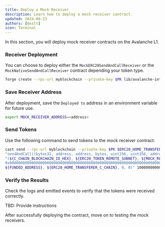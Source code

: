 ```yaml
---
title: Deploy a Mock Receiver
description: Learn how to deploy a mock receiver contract.
updated: 2024-08-23
authors: [0xstt]
icon: Terminal
---
```


In this section, you will deploy mock receiver contracts on the Avalanche L1. 

<Steps>
<Step>

### Receiver Deployment

You can choose to deploy either the `MockERC20SendAndCallReceiver` or the `MockNativeSendAndCallReceiver` contract depending your token type.

```bash
forge create --rpc-url myblockchain --private-key $PK lib/avalanche-interchain-token-transfer/contracts/src/mocks/MockERC20SendAndCallReceiver.sol:MockERC20SendAndCallReceiver
```

</Step>
<Step>

### Save Receiver Address

After deployment, save the `Deployed to` address in an environment variable for future use.

```bash
export MOCK_RECEIVER_ADDRESS=<address>
```

</Step>
<Step>

### Send Tokens

Use the following command to send tokens to the mock receiver contract:

```bash
cast send --rpc-url myblockchain --private-key $PK $ERC20_HOME_TRANSFERER_C_CHAIN \
"sendAndCall((bytes32, address, address, bytes, uint256, uint256, address, address, address, uint256, uint256), uint256)" \
"(${C_CHAIN_BLOCKCHAIN_ID_HEX}, ${ERC20_TOKEN_REMOTE_SUBNET}, ${MOCK_RECEIVER_ADDRESS}, \
0x00000000000000000000000000000000000000000000000000000000000000000000000000000000000000000000000000000000000000000000000000000000, 2500000, 2000000, 0x0000000000000000000000000000000000000000, \ 
${FUNDED_ADDRESS}, ${ERC20_HOME_TRANSFERER_C_CHAIN}, 0, 0)" 100000000000000000000
```

</Step>
<Step>

### Verify the Results

Check the logs and emitted events to verify that the tokens were received correctly.

TBD: Provide instructions

</Step>
</Steps>

After successfully deploying the contract, move on to testing the mock receivers.